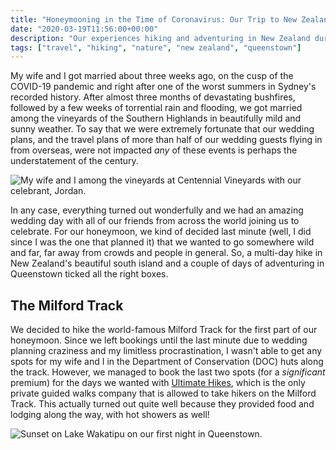 ```yaml
---
title: "Honeymooning in the Time of Coronavirus: Our Trip to New Zealand"
date: "2020-03-19T11:56:00+00:00"
description: "Our experiences hiking and adventuring in New Zealand during our honeymoon."
tags: ["travel", "hiking", "nature", "new zealand", "queenstown"]
---
```


My wife and I got married about three weeks ago, on the cusp of the COVID-19 pandemic and right after one of the worst summers in Sydney's recorded history. After almost three months of devastating bushfires, followed by a few weeks of torrential rain and flooding, we got married among the vineyards of the Southern Highlands in beautifully mild and sunny weather. To say that we were extremely fortunate that our wedding plans, and the travel plans of more than half of our wedding guests flying in from overseas, were not impacted _any_ of these events is perhaps the understatement of the century.

![My wife and I among the vineyards at Centennial Vineyards with our celebrant, Jordan.](https://res.cloudinary.com/federicociner-com/image/upload/dpr_auto,f_auto,q_auto/v1585183462/blog/images/2020/03/19/wedding_vineyards_celebrant.jpg)

In any case, everything turned out wonderfully and we had an amazing wedding day with all of our friends from across the world joining us to celebrate. For our honeymoon, we kind of decided last minute (well, I did since I was the one that planned it) that we wanted to go somewhere wild and far, far away from crowds and people in general. So, a multi-day hike in New Zealand's beautiful south island and a couple of days of adventuring in Queenstown ticked all the right boxes.

## The Milford Track

We decided to hike the world-famous Milford Track for the first part of our honeymoon. Since we left bookings until the last minute due to wedding planning craziness and my limitless procrastination, I wasn't able to get any spots for my wife and I in the Department of Conservation (DOC) huts along the track. However, we managed to book the last two spots (for a _significant_ premium) for the days we wanted with [Ultimate Hikes](https://www.ultimatehikes.co.nz/), which is the only private guided walks company that is allowed to take hikers on the Milford Track. This actually turned out quite well because they provided food and lodging along the way, with hot showers as well!

![Sunset on Lake Wakatipu on our first night in Queenstown.](https://res.cloudinary.com/federicociner-com/image/upload/dpr_auto,f_auto,q_auto/v1584929241/blog/images/2020/03/19/lake_wakatipu_couple_pdcxvu.jpg)
